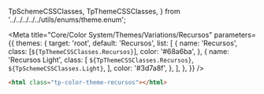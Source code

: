   TpSchemeCSSClasses,
  TpThemeCSSClasses,
} from '../../../../../utils/enums/theme.enum';

<Meta
  title="Core/Color System/Themes/Variations/Recursos"
  parameters={{
    themes: {
      target: 'root',
      default: 'Recursos',
      list: [
        {
          name: 'Recursos',
          class: [`${TpThemeCSSClasses.Recursos}`],
          color: '#68a6ba',
        },
        {
          name: 'Recursos Light',
          class: [
            `${TpThemeCSSClasses.Recursos}`,
            `${TpSchemeCSSClasses.Light}`,
          ],
          color: '#3d7a8f',
        },
      ],
    },
  }}
/>

<Title>Recursos</Title>

```html
<html class="tp-color-theme-recursos"></html>
```

<Title>Colors</Title>

<ColorPalette>
  <ColorItem
    title="Brand"
    colors={{
      'brand-tint': 'var(--tp-color-brand-tint)',
      brand: 'var(--tp-color-brand)',
      'brand-shade': 'var(--tp-color-brand-shade)',
    }}
  />
</ColorPalette>

<Title>Variants</Title>

<ColorPalette>
  <ColorItem
    title="Brand 1"
    colors={{
      'brand-1-tint': 'var(--tp-color-brand-1-tint)',
      'brand-1': 'var(--tp-color-brand-1)',
      'brand-1-shade': 'var(--tp-color-brand-1-shade)',
    }}
  />
  <ColorItem
    title="Brand 2"
    colors={{
      'brand-2-tint': 'var(--tp-color-brand-2-tint)',
      'brand-2': 'var(--tp-color-brand-2)',
      'brand-2-shade': 'var(--tp-color-brand-2-shade)',
    }}
  />
  <ColorItem
    title="Brand 3"
    colors={{
      'brand-3-tint': 'var(--tp-color-brand-3-tint)',
      'brand-3': 'var(--tp-color-brand-3)',
      'brand-3-shade': 'var(--tp-color-brand-3-shade)',
    }}
  />
  <ColorItem
    title="Brand 4"
    colors={{
      'brand-4-tint': 'var(--tp-color-brand-4-tint)',
      'brand-4': 'var(--tp-color-brand-4)',
      'brand-4-shade': 'var(--tp-color-brand-4-shade)',
    }}
  />
  <ColorItem
    title="Brand 5"
    colors={{
      'brand-5-tint': 'var(--tp-color-brand-5-tint)',
      'brand-5': 'var(--tp-color-brand-5)',
      'brand-5-shade': 'var(--tp-color-brand-5-shade)',
    }}
  />
</ColorPalette>

<Title>Secondary Colors</Title>

<ColorPalette>
  <ColorItem
    title="Orange"
    colors={{
      'orange-tint': 'var(--tp-color-orange-tint)',
      orange: 'var(--tp-color-orange)',
      'orange-shade': 'var(--tp-color-orange-shade)',
    }}
  />
</ColorPalette>

<Title>Secondary Variants</Title>

<Title>Orange</Title>

<ColorPalette>
  <ColorItem
    title="Orange 1"
    colors={{
      'orange-1-tint': 'var(--tp-color-orange-1-tint)',
      'orange-1': 'var(--tp-color-orange-1)',
      'orange-1-shade': 'var(--tp-color-orange-1-shade)',
    }}
  />
  <ColorItem
    title="Orange 2"
    colors={{
      'orange-2-tint': 'var(--tp-color-orange-2-tint)',
      'orange-2': 'var(--tp-color-orange-2)',
      'orange-2-shade': 'var(--tp-color-orange-2-shade)',
    }}
  />
  <ColorItem
    title="Orange 3"
    colors={{
      'orange-3-tint': 'var(--tp-color-orange-3-tint)',
      'orange-3': 'var(--tp-color-orange-3)',
      'orange-3-shade': 'var(--tp-color-orange-3-shade)',
    }}
  />
  <ColorItem
    title="Orange 4"
    colors={{
      'orange-4-tint': 'var(--tp-color-orange-4-tint)',
      'orange-4': 'var(--tp-color-orange-4)',
      'orange-4-shade': 'var(--tp-color-orange-4-shade)',
    }}
  />
  <ColorItem
    title="Orange 5"
    colors={{
      'orange-5-tint': 'var(--tp-color-orange-5-tint)',
      'orange-5': 'var(--tp-color-orange-5)',
      'orange-5-shade': 'var(--tp-color-orange-5-shade)',
    }}
  />
</ColorPalette>
